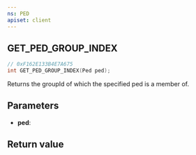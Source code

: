 ```yaml
---
ns: PED
apiset: client
---
```

## GET_PED_GROUP_INDEX

```c
// 0xF162E133B4E7A675
int GET_PED_GROUP_INDEX(Ped ped);
```

Returns the groupId of which the specified ped is a member of.

## Parameters
* **ped**:

## Return value